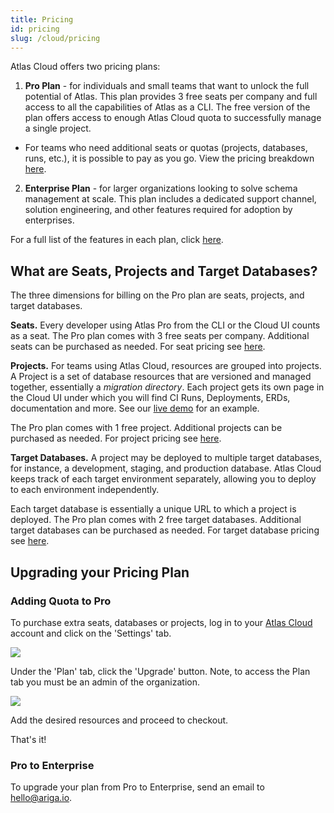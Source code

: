 ```yaml
---
title: Pricing
id: pricing
slug: /cloud/pricing
---
```


Atlas Cloud offers two pricing plans:

1. **Pro Plan** - for individuals and small teams that want to unlock the full potential of Atlas. This plan provides 3
free seats per company and full access to all the capabilities of Atlas as a CLI. The free version of the plan offers access to enough Atlas Cloud
quota to successfully manage a single project.

* For teams who need additional seats or quotas (projects, databases, runs, etc.), it is possible to pay as you go. View
the pricing breakdown [here](https://atlasgo.cloud/pricing).

2. **Enterprise Plan** - for larger organizations looking to solve schema management at scale. This plan includes a
dedicated support channel, solution engineering, and other features required for adoption by enterprises.

For a full list of the features in each plan, click [here](https://atlasgo.cloud/pricing).

## What are Seats, Projects and Target Databases?

The three dimensions for billing on the Pro plan are seats, projects, and target databases.

**Seats.** Every developer using Atlas Pro from the CLI or the Cloud UI counts as a seat. The Pro plan comes with 3 free
seats per company. Additional seats can be purchased as needed. For seat pricing see [here](/pricing).

**Projects.** For teams using Atlas Cloud, resources are grouped into projects. A Project is
a set of database resources that are versioned and managed together, essentially a *migration directory*.
Each project gets its own page in the Cloud UI under which you will find CI Runs, Deployments, ERDs, documentation
and more. See our [live demo](https://gh.atlasgo.cloud/dirs/4294967383) for an example.

The Pro plan comes with 1 free project. Additional projects can be purchased as needed. For project pricing see [here](/pricing).

**Target Databases.** A project may be deployed to multiple target databases, for instance, a development, staging, and
production database. Atlas Cloud keeps track of each target environment separately, allowing you to deploy to each
environment independently.

Each target database is essentially a unique URL to which a project is deployed.
The Pro plan comes with 2 free target databases. Additional target databases can be purchased as needed. For target
database pricing see [here](/pricing).

## Upgrading your Pricing Plan

### Adding Quota to Pro
To purchase extra seats, databases or projects, log in to your [Atlas Cloud](https://auth.atlasgo.cloud/login) account and click on the 'Settings' tab.

![](https://atlasgo.io/uploads/cloud/images/pro-pricing.png)

Under the 'Plan' tab, click the 'Upgrade' button. Note, to access the Plan tab you must be an admin of the organization.

![](https://atlasgo.io/uploads/cloud/images/pro-quotas.png)

Add the desired resources and proceed to checkout.

That's it!

### Pro to Enterprise
To upgrade your plan from Pro to Enterprise, send an email to <hello@ariga.io>.

